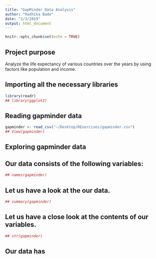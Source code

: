```yaml
---
title: "GapMinder Data Analysis"
author: "Radhika Bade"
date: "2/3/2019"
output: html_document
---
```


```r
knitr::opts_chunk$set(echo = TRUE)
```

## Project purpose

Analyze the life expectancy of various countries over the years by using factors like population and income.

## Importing all the necessary libraries
```r
library(readr)
## library(ggplot2)
```

## Reading gapminder data

```r
gapminder <- read_csv("~/Desktop/RExercises/gapminder.csv")
## View(gapminder)
```

## Exploring gapminder data
## Our data consists of the following variables:
```r
## names(gapminder)
```
## Let us have a look at the our data.
```r
## summary(gapminder)
```
## Let us have a close look at the contents of our variables.
```r
## str(gapminder)
```
## Our data has 